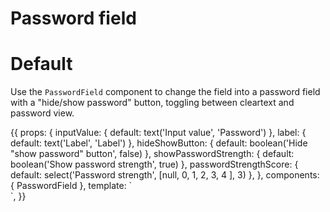 
<Meta title="Form fields/Password field" component={PasswordField} />

# Password field

<Props of={PasswordField} />

# Default

Use the `PasswordField` component to change the field into a password field with a "hide/show password"
button, toggling between cleartext and password view.

<Preview>
  <Story name="Default">
    {{
      props: {
        inputValue: {
          default: text('Input value', 'Password')
        },
        label: {
          default: text('Label', 'Label')
        },
        hideShowButton: {
          default: boolean('Hide "show password" button', false)
        },
        showPasswordStrength: {
          default: boolean('Show password strength', true)
        },
        passwordStrengthScore: {
          default: select('Password strength', [null, 0, 1, 2, 3, 4 ], 3)
        },
      },
      components: {
        PasswordField
      },
      template: `
        <div class="py-16">
          <PasswordField
            name="password"
            :label="label"
            class="w-full max-w-sm mx-auto"
            v-model="inputValue"
            :show-password-strength="showPasswordStrength"
            :password-strength-score="passwordStrengthScore"
            :hide-show-button="hideShowButton"
          />
        </div>`,
    }}
  </Story>
</Preview>

